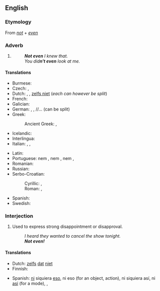 ==English==

===Etymology===
From ''[[not]]'' + ''[[even]]''

===Adverb===
{{en-adv|-}}

# {{non-gloss definition|Introduces or constitutes a more emphatic negation or exclusion than "not".}}
#: '''''Not even''' I knew that.''
#: ''You did'''n't even''' look at me.''

====Translations====
{{trans-top|constitutes an emphatic negation}}
* Burmese: {{t+|my|တောင်|sc=Mymr}}
* Czech: {{t+|cs|ani}}, {{t|cs|ba ani}}
* Dutch: {{t+|nl|niet eens}}, {{t|nl|nog niet}}, [[zelfs niet]] (''each can however be split'')
* French: {{t+|fr|même pas}}
* Galician: {{t|gl|nin sequera}}
* German: {{t|de|nicht mal}}, {{t+|de|nicht einmal}}, {{t+|de|eben}}/{{t+|de|selbst}}/{{t+|de|sogar}}... {{t+|de|nicht}} (can be split)
* Greek:
*: Ancient Greek: {{t|grc|οὐδέ}}, {{t|grc|μηδέ}}
* Icelandic: {{t|is|ekki einu sinni}}
* Interlingua: {{t|ia|non mesmo}}
* Italian: {{t+|it|neppure}}, {{t+|it|nemmeno}}, {{t+|it|manco}}
{{trans-mid}}
* Latin: {{t|la|ne quidem}}
* Portuguese: nem {{t+|pt|ao menos}}, nem {{t+|pt|sequer}}, nem {{t+|pt|mesmo}}, {{t+|pt|nem}}
* Romanian: {{t+|ro|nici}}
* Russian: {{t+|ru|даже|alt=да́же не}}
* Serbo-Croatian:
*: Cyrillic: {{t|sh|чак нити}}, {{t|sh|чак ни}}
*: Roman: {{t|sh|čak niti}}, {{t|sh|čak ni}}
* Spanish: {{t+|es|ni siquiera}}
* Swedish: {{t|sv|inte ens}}
{{trans-bottom}}

===Interjection===
{{en-interj}}

# {{lb|en|colloquial}} Used to express strong disappointment or disapproval.
#: ''I heard they wanted to cancel the show tonight.''
#: '''''Not even!'''''

====Translations====
{{trans-top|used to express strong disappointment}}
* Dutch: [[zelfs]] [[dat]] [[niet]]
* Finnish: {{t|fi|ei kai}}
{{trans-mid}}
* Spanish: [[ni#Spanish|ni]] siquiera [[eso#Spanish|eso]], ni eso (for an object, action), ni siquiera así, ni [[así]] (for a mode), {{t+|es|nunca}}, {{t+|es|jamás}}
{{trans-bottom}}